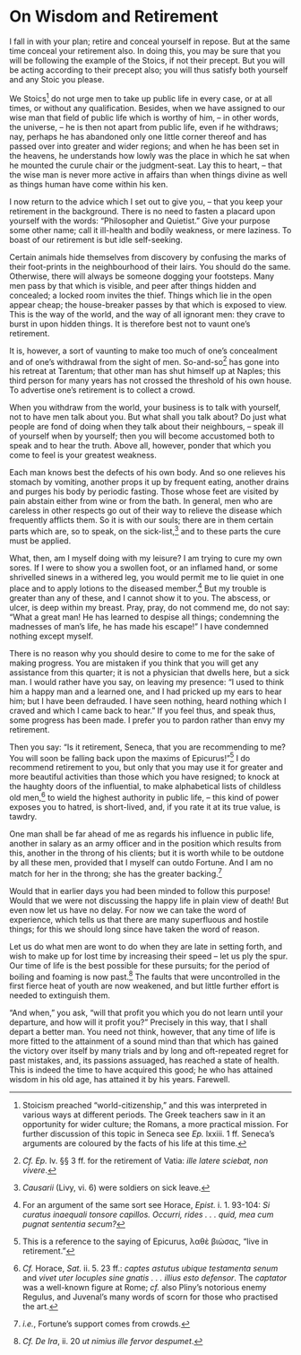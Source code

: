 # On Wisdom and Retirement

I fall in with your plan; retire and conceal yourself in repose.
But at the same time conceal your retirement also.
In doing this, you may be sure that you will be following the example of the Stoics, if not their precept.
But you will be acting according to their precept also; you will thus satisfy both yourself and any Stoic you please.

We Stoics[^68-1] do not urge men to take up public life in every case, or at all times, or without any qualification.
Besides, when we have assigned to our wise man that field of public life which is worthy of him, -- in other words, the universe, -- he is then not apart from public life, even if he withdraws; nay, perhaps he has abandoned only one little corner thereof and has passed over into greater and wider regions; and when he has been set in the heavens, he understands how lowly was the place in which he sat when he mounted the curule chair or the judgment-seat.
Lay this to heart, -- that the wise man is never more active in affairs than when things divine as well as things human have come within his ken.

I now return to the advice which I set out to give you, -- that you keep your retirement in the background.
There is no need to fasten a placard upon yourself with the words: "Philosopher and Quietist."
Give your purpose some other name; call it ill-health and bodily weakness, or mere laziness.
To boast of our retirement is but idle self-seeking.

Certain animals hide themselves from discovery by confusing the marks of their foot-prints in the neighbourhood of their lairs.
You should do the same.
Otherwise, there will always be someone dogging your footsteps.
Many men pass by that which is visible, and peer after things hidden and concealed; a locked room invites the thief.
Things which lie in the open appear cheap; the house-breaker passes by that which is exposed to view.
This is the way of the world, and the way of all ignorant men: they crave to burst in upon hidden things.
It is therefore best not to vaunt one's retirement.

It is, however, a sort of vaunting to make too much of one's concealment and of one's withdrawal from the sight of men.
So-and-so[^68-2] has gone into his retreat at Tarentum; that other man has shut himself up at Naples; this third person for many years has not crossed the threshold of his own house.
To advertise one's retirement is to collect a crowd.

When you withdraw from the world, your business is to talk with yourself, not to have men talk about you.
But what shall you talk about?
Do just what people are fond of doing when they talk about their neighbours, -- speak ill of yourself when by yourself; then you will become accustomed both to speak and to hear the truth.
Above all, however, ponder that which you come to feel is your greatest weakness.

Each man knows best the defects of his own body.
And so one relieves his stomach by vomiting, another props it up by frequent eating, another drains and purges his body by periodic fasting.
Those whose feet are visited by pain abstain either from wine or from the bath.
In general, men who are careless in other respects go out of their way to relieve the disease which frequently afflicts them.
So it is with our souls; there are in them certain parts which are, so to speak, on the sick-list,[^68-3] and to these parts the cure must be applied.

What, then, am I myself doing with my leisure?
I am trying to cure my own sores.
If I were to show you a swollen foot, or an inflamed hand, or some shrivelled sinews in a withered leg, you would permit me to lie quiet in one place and to apply lotions to the diseased member.[^68-4]
But my trouble is greater than any of these, and I cannot show it to you.
The abscess, or ulcer, is deep within my breast.
Pray, pray, do not commend me, do not say: "What a great man!
He has learned to despise all things; condemning the madnesses of man's life, he has made his escape!"
I have condemned nothing except myself.

There is no reason why you should desire to come to me for the sake of making progress.
You are mistaken if you think that you will get any assistance from this quarter; it is not a physician that dwells here, but a sick man.
I would rather have you say, on leaving my presence: "I used to think him a happy man and a learned one, and I had pricked up my ears to hear him; but I have been defrauded.
I have seen nothing, heard nothing which I craved and which I came back to hear."
If you feel thus, and speak thus, some progress has been made.
I prefer you to pardon rather than envy my retirement.

Then you say: "Is it retirement, Seneca, that you are recommending to me?
You will soon be falling back upon the maxims of Epicurus!"[^68-5]
I do recommend retirement to you, but only that you may use it for greater and more beautiful activities than those which you have resigned; to knock at the haughty doors of the influential, to make alphabetical lists of childless old men,[^68-6] to wield the highest authority in public life, -- this kind of power exposes you to hatred, is short-lived, and, if you rate it at its true value, is tawdry.

One man shall be far ahead of me as regards his influence in public life, another in salary as an army officer and in the position which results from this, another in the throng of his clients; but it is worth while to be outdone by all these men, provided that I myself can outdo Fortune.
And I am no match for her in the throng; she has the greater backing.[^68-7]

Would that in earlier days you had been minded to follow this purpose!
Would that we were not discussing the happy life in plain view of death!
But even now let us have no delay.
For now we can take the word of experience, which tells us that there are many superfluous and hostile things; for this we should long since have taken the word of reason.

Let us do what men are wont to do when they are late in setting forth, and wish to make up for lost time by increasing their speed -- let us ply the spur.
Our time of life is the best possible for these pursuits; for the period of boiling and foaming is now past.[^68-8]
The faults that were uncontrolled in the first fierce heat of youth are now weakened, and but little further effort is needed to extinguish them.

"And when," you ask, "will that profit you which you do not learn until your departure, and how will it profit you?"
Precisely in this way, that I shall depart a better man.
You need not think, however, that any time of life is more fitted to the attainment of a sound mind than that which has gained the victory over itself by many trials and by long and oft-repeated regret for past mistakes, and, its passions assuaged, has reached a state of health.
This is indeed the time to have acquired this good; he who has attained wisdom in his old age, has attained it by his years.
Farewell.

[^68-1]: Stoicism preached "world-citizenship," and this was interpreted in various ways at different periods. The Greek teachers saw in it an opportunity for wider culture; the Romans, a more practical mission. For further discussion of this topic in Seneca see *Ep.* lxxiii. 1 ff. Seneca's arguments are coloured by the facts of his life at this time.

[^68-2]: *Cf.* *Ep.* lv. §§ 3 ff. for the retirement of Vatia: *ille latere sciebat, non vivere*.

[^68-3]: *Causarii* (Livy, vi. 6) were soldiers on sick leave.

[^68-4]: For an argument of the same sort see Horace, *Epist.* i. 1. 93-104: *Si curatus inaequali tonsore capillos. Occurri, rides . . . quid, mea cum pugnat sententia secum?*

[^68-5]: This is a reference to the saying of Epicurus, λαθὲ βιώσας, "live in retirement."

[^68-6]: *Cf.* Horace, *Sat.* ii. 5. 23 ff.: *captes astutus ubique testamenta senum* and *vivet uter locuples sine gnatis . . . illius esto defensor*. The *captator* was a well-known figure at Rome; *cf.* also Pliny's notorious enemy Regulus, and Juvenal's many words of scorn for those who practised the art.

[^68-7]: *i.e.*, Fortune's support comes from crowds.

[^68-8]: *Cf.* *De Ira*, ii. 20 *ut nimius ille fervor despumet*.
